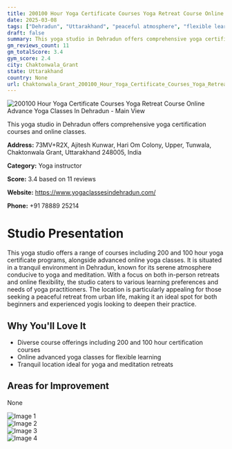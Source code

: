 ```yaml
---
title: 200100 Hour Yoga Certificate Courses Yoga Retreat Course Online Advance Yoga Classes In Dehradun
date: 2025-03-08
tags: ["Dehradun", "Uttarakhand", "peaceful atmosphere", "flexible learning", "Chaktonwala Grant"]  
draft: false
summary: This yoga studio in Dehradun offers comprehensive yoga certification courses and online classes.
gm_reviews_count: 11
gm_totalScore: 3.4
gym_score: 2.4
city: Chaktonwala_Grant
state: Uttarakhand
country: None
url: Chaktonwala_Grant_200100_Hour_Yoga_Certificate_Courses_Yoga_Retreat_Course_Online_Advance_Yoga_Classes_In_Dehradun
---
```


<div className="aspect-[16/9] relative my-8">
  <img 
    src="https://lh3.googleusercontent.com/p/AF1QipPCXzJN7f3pQFKj3yVoGeUQANz147u0kcQWttho=w1920-h1080-k-no"
    alt="200100 Hour Yoga Certificate Courses Yoga Retreat Course Online Advance Yoga Classes In Dehradun - Main View"
    className="object-cover absolute inset-0 w-full h-full rounded-lg"
  />
</div>

This yoga studio in Dehradun offers comprehensive yoga certification courses and online classes.

**Address:** 73MV+R2X, Ajitesh Kunwar, Hari Om Colony, Upper, Tunwala, Chaktonwala Grant, Uttarakhand 248005, India

**Category:** Yoga instructor

**Score:** 3.4 based on 11 reviews

**Website:** https://www.yogaclassesindehradun.com/

**Phone:** +91 78889 25214

# Studio Presentation

This yoga studio offers a range of courses including 200 and 100 hour yoga certificate programs, alongside advanced online yoga classes. It is situated in a tranquil environment in Dehradun, known for its serene atmosphere conducive to yoga and meditation. With a focus on both in-person retreats and online flexibility, the studio caters to various learning preferences and needs of yoga practitioners. The location is particularly appealing for those seeking a peaceful retreat from urban life, making it an ideal spot for both beginners and experienced yogis looking to deepen their practice.



## Why You'll Love It

- Diverse course offerings including 200 and 100 hour certification courses
- Online advanced yoga classes for flexible learning
- Tranquil location ideal for yoga and meditation retreats

## Areas for Improvement

None

<div className="grid grid-cols-1 xl:grid-cols-2 gap-4 my-8">
<div className="aspect-[4/3] relative"><img src="https://lh3.googleusercontent.com/p/AF1QipMeTWTn8mjhiYL1YHt37Bonge5XngL-HzfZdUol=w1920-h1080-k-no" alt="Image 1" className="object-cover absolute inset-0 w-full h-full rounded-lg" /></div>
<div className="aspect-[4/3] relative"><img src="https://lh3.googleusercontent.com/p/AF1QipPYZZ5wKwECgz8OSIHdHIM82KK9wvzs0wXeQ1Pt=w1920-h1080-k-no" alt="Image 2" className="object-cover absolute inset-0 w-full h-full rounded-lg" /></div>
<div className="aspect-[4/3] relative"><img src="https://lh5.googleusercontent.com/p/AF1QipPdLvKXXDUvtszqJf6qwZTz_7unOaE4Ibg6geSp=w1920-h1080-k-no" alt="Image 3" className="object-cover absolute inset-0 w-full h-full rounded-lg" /></div>
<div className="aspect-[4/3] relative"><img src="https://lh3.googleusercontent.com/p/AF1QipO8NgXBjFkhVtzUEnHEQ3d5piqt4R7u5x5HkMYG=w1920-h1080-k-no" alt="Image 4" className="object-cover absolute inset-0 w-full h-full rounded-lg" /></div>
</div>